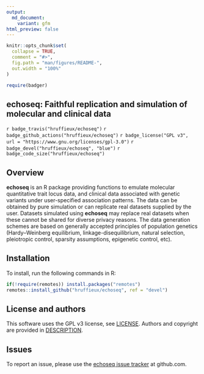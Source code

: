 ```yaml
---
output:
  md_document:
    variant: gfm
html_preview: false
---
```


<!-- README.md is generated from README.Rmd. Please edit that file -->
<!-- First time: run usethis::use_readme_rmd() to create a pre-commit hook that 
prevents from committing if the README.Rmd has changed, but has not been 
re-knitted to generate an updated README.md -->

```r
knitr::opts_chunk$set(
  collapse = TRUE,
  comment = "#>",
  fig.path = "man/figures/README-",
  out.width = "100%"
)
```


```r
require(badger)
```

## echoseq: Faithful replication and simulation of molecular and clinical data

<!-- Run for the R CMD checks, run usethis::use_github_actions() to set up the pipeline, possibly modify the .yaml file and then: -->
`r badge_travis("hruffieux/echoseq")`
`r badge_github_actions("hruffieux/echoseq")` 
`r badge_license("GPL v3", url = "https://www.gnu.org/licenses/gpl-3.0")`
`r badge_devel("hruffieux/echoseq", "blue")`
`r badge_code_size("hruffieux/echoseq")`

## Overview

**echoseq** is an R package providing functions to emulate molecular quantitative
trait locus data, and clinical data associated with genetic variants under
user-specified association patterns. The data can be obtained by pure simulation 
or can replicate real datasets supplied by the user. Datasets simulated using 
**echoseq** may replace real datasets when these cannot be shared for diverse 
privacy reasons. The data generation schemes are based on generally accepted 
principles of population genetics (Hardy–Weinberg equilibrium, 
linkage-disequilibrium, natural selection, pleiotropic control, sparsity 
assumptions, epigenetic control, etc).


## Installation

To install, run the following commands in R:

``` r
if(!require(remotes)) install.packages("remotes")
remotes::install_github("hruffieux/echoseq", ref = "devel")
```

## License and authors

This software uses the GPL v3 license, see [LICENSE](LICENSE).
Authors and copyright are provided in [DESCRIPTION](DESCRIPTION).

## Issues

To report an issue, please use the [echoseq issue tracker](https://github.com/hruffieux/echoseq/issues) at github.com.
